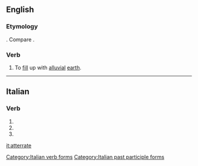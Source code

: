 ==English==

===Etymology===
{{etyl|it|en}} {{term|atterrare|lang=it}}. Compare {{etyl|LL.|en}} {{lena}} {{term|atterrare|lang=la||to cast to earth}}.

===Verb===
{{en-verb|atterrat|ed}}

# {{context|obsolete|rare|transitive|lang=en}} To [[fill]] up with [[alluvial]] [[earth]].
#: {{rfquotek|Ray}}

{{Webster 1913}}

----

==Italian==

===Verb===
{{head|it|verb form}}

# {{conjugation of|atterrare||2|p|pres|ind|lang=it}}
# {{conjugation of|atterrare||2|p|imp|lang=it}}
# {{feminine plural of|atterrato|lang=it}}

[[Category:Italian verb forms]]
[[Category:Italian past participle forms]]

[[it:atterrate]]